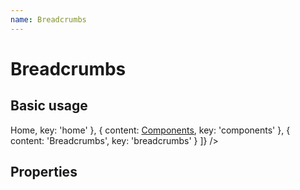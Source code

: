 ```yaml
---
name: Breadcrumbs
---
```



# Breadcrumbs

## Basic usage

<Playground>
  <Breadcrumbs sections={[
    { content: <a href='/'>Home</a>, key: 'home' },
    { content: <a href='/'>Components</a>, key: 'components' },
    { content: 'Breadcrumbs', key: 'breadcrumbs' }
  ]} />
</Playground>


## Properties

<Props of={Breadcrumbs}></Props>
